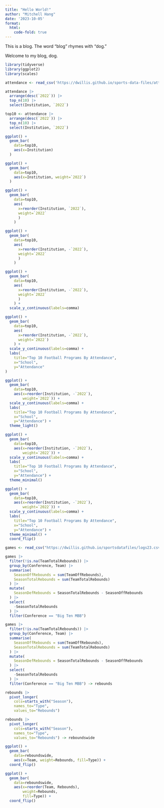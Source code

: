```yaml
---
title: "Hello World!"
author: "Mitchell Hang"
date: '2023-10-05'
format: 
  html:
    code-fold: true
---
```


This is a blog. The word "blog" rhymes with "dog."

Welcome to my blog, dog.

```r
library(tidyverse)
library(ggplot2)
library(scales)
```

```r
attendance <- read_csv('https://dwillis.github.io/sports-data-files/attendance.csv')
```

```r
attendance |> 
  arrange(desc(`2022`)) |> 
  top_n(10) |> 
  select(Institution, `2022`)
```

```r
top10 <- attendance |>
  arrange(desc(`2022`)) |> 
  top_n(10) |> 
  select(Institution, `2022`)
```

```r
ggplot() + 
  geom_bar(
    data=top10, 
    aes(x=Institution)
  )
```

```r
ggplot() + 
  geom_bar(
    data=top10, 
    aes(x=Institution, weight=`2022`)
  )
```

```r
ggplot() + 
  geom_bar(
    data=top10, 
    aes(
      x=reorder(Institution, `2022`), 
      weight=`2022`
      )
    )
```

```r
ggplot() + 
  geom_bar(
    data=top10, 
    aes(
      x=reorder(Institution, -`2022`), 
      weight=`2022`
      )
    )
```

```r
ggplot() + 
  geom_bar(
    data=top10, 
    aes(
      x=reorder(Institution, -`2022`), 
      weight=`2022`
      )
    ) + 
  scale_y_continuous(labels=comma)
```

```r
ggplot() + 
  geom_bar(
    data=top10, 
    aes(
      x=reorder(Institution, -`2022`), 
      weight=`2022`)
    ) + 
  scale_y_continuous(labels=comma) + 
  labs(
    title="Top 10 Football Programs By Attendance", 
    x="School", 
    y="Attendance"
)
```

```r
ggplot() + 
  geom_bar(
    data=top10, 
    aes(x=reorder(Institution, -`2022`),
        weight=`2022`)) + 
  scale_y_continuous(labels=comma) + 
  labs(
    title="Top 10 Football Programs By Attendance", 
    x="School", 
    y="Attendance") + 
  theme_light()
```

```r
ggplot() + 
  geom_bar(
    data=top10, 
    aes(x=reorder(Institution, -`2022`),
        weight=`2022`)) + 
  scale_y_continuous(labels=comma) + 
  labs(
    title="Top 10 Football Programs By Attendance", 
    x="School", 
    y="Attendance") + 
  theme_minimal()
```

```r
ggplot() + 
  geom_bar(
    data=top10, 
    aes(x=reorder(Institution, -`2022`),
        weight=`2022`)) + 
  scale_y_continuous(labels=comma) + 
  labs(
    title="Top 10 Football Programs By Attendance", 
    x="School", 
    y="Attendance") + 
  theme_minimal() + 
  coord_flip()
```

```r
games <- read_csv("https://dwillis.github.io/sportsdatafiles/logs23.csv")
```

```r
games |> 
  filter(!is.na(TeamTotalRebounds)) |> 
  group_by(Conference, Team) |> 
  summarise(
    SeasonOffRebounds = sum(TeamOffRebounds),
    SeasonTotalRebounds = sum(TeamTotalRebounds)
  ) |>
  mutate(
    SeasonDefRebounds = SeasonTotalRebounds - SeasonOffRebounds
  ) |> 
  select(
    -SeasonTotalRebounds
  ) |> 
  filter(Conference == "Big Ten MBB")
```

```r
games |> 
  filter(!is.na(TeamTotalRebounds)) |> 
  group_by(Conference, Team) |> 
  summarise(
    SeasonOffRebounds = sum(TeamOffRebounds),
    SeasonTotalRebounds = sum(TeamTotalRebounds)
  ) |>
  mutate(
    SeasonDefRebounds = SeasonTotalRebounds - SeasonOffRebounds
  ) |> 
  select(
    -SeasonTotalRebounds
  ) |> 
  filter(Conference == "Big Ten MBB") -> rebounds
```

```r
rebounds |> 
  pivot_longer(
    cols=starts_with("Season"), 
    names_to="Type", 
    values_to="Rebounds")
```

```r
rebounds |> 
  pivot_longer(
    cols=starts_with("Season"), 
    names_to="Type", 
    values_to="Rebounds") -> reboundswide
```

```r
ggplot() + 
  geom_bar(
    data=reboundswide, 
    aes(x=Team, weight=Rebounds, fill=Type)) + 
  coord_flip()
```

```r
ggplot() + 
  geom_bar(
    data=reboundswide, 
    aes(x=reorder(Team, Rebounds), 
        weight=Rebounds, 
        fill=Type)) + 
  coord_flip()
```

